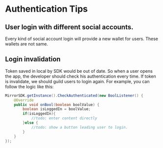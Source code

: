 # Authentication Tips

## User login with different social accounts.

Every kind of social account login will provide a new wallet for users. These wallets are not same.

## Login invalidation

Token saved in local by SDK would be out of date. So when a user opens the app, the developer should check his authentication every time. If token is invalidate, we should guild users to login again.
For example, you can follow the logic like this:

```java
MirrorSDK.getInstance().CheckAuthenticated(new BoolListener() {
    @Override
    public void onBool(boolean boolValue) {
        boolean isLoggedIn = boolValue;
        if(isLoggedIn){
            //todo: enter content directly
        }else {
            //todo: show a button leading user to login.
        }
    }
});
```